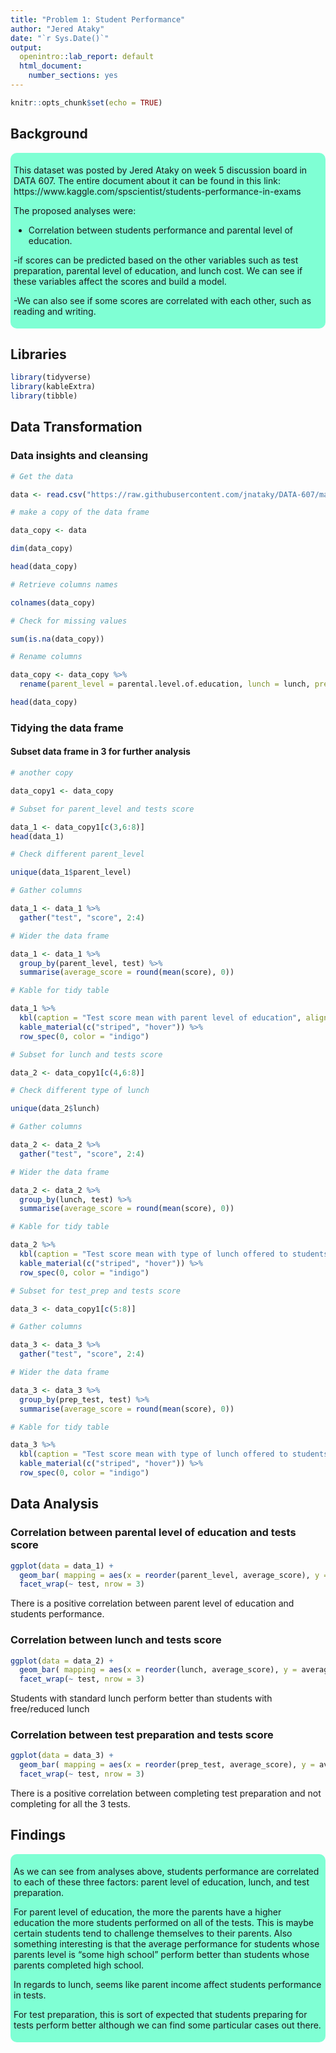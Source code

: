 ```yaml
---
title: "Problem 1: Student Performance"
author: "Jered Ataky"
date: "`r Sys.Date()`"
output: 
  openintro::lab_report: default
  html_document:
    number_sections: yes
---
```



```r
knitr::opts_chunk$set(echo = TRUE)
```

## Background


<style>
div.aquamarine { background-color:#7fffd4; border-radius: 10px; padding: 5px;}
</style>
<div class = "aquamarine">

This dataset was posted by Jered Ataky on week 5 discussion board in DATA 607.
The entire document about it can be found in this link:
https://www.kaggle.com/spscientist/students-performance-in-exams

The proposed analyses were:

- Correlation between students performance and parental level of education.

-if scores can be predicted based on the other variables such as test preparation, 
parental level of education, and lunch cost. We can see if these variables affect the scores and build a model.  

-We can also see if some scores are correlated with each other, such as reading and writing. 


</div> \hfill\break


## Libraries

```r

library(tidyverse)
library(kableExtra)
library(tibble)
```

## Data Transformation

### Data insights and cleansing 

```r
# Get the data

data <- read.csv("https://raw.githubusercontent.com/jnataky/DATA-607/master/A2_Various_dataset_transformation/students_performance.csv")

```

```r
# make a copy of the data frame 

data_copy <- data

dim(data_copy)

```

```r
head(data_copy)

```


```r
# Retrieve columns names

colnames(data_copy)

```


```r
# Check for missing values

sum(is.na(data_copy))

```
```r
# Rename columns

data_copy <- data_copy %>%
  rename(parent_level = parental.level.of.education, lunch = lunch, prep_test = test.preparation.course, math =  math.score, reading = reading.score, writing = writing.score)

head(data_copy)


```

### Tidying the data frame

#### Subset data frame in 3 for further analysis

```r
# another copy

data_copy1 <- data_copy

```


```r

# Subset for parent_level and tests score

data_1 <- data_copy1[c(3,6:8)]
head(data_1)
```

```r
# Check different parent_level

unique(data_1$parent_level)

```

```r
# Gather columns

data_1 <- data_1 %>%
  gather("test", "score", 2:4)

```

```r
# Wider the data frame

data_1 <- data_1 %>%
  group_by(parent_level, test) %>%
  summarise(average_score = round(mean(score), 0))


```

```r

# Kable for tidy table

data_1 %>%
  kbl(caption = "Test score mean with parent level of education", align = 'c') %>%
  kable_material(c("striped", "hover")) %>%
  row_spec(0, color = "indigo")

```


```r

# Subset for lunch and tests score

data_2 <- data_copy1[c(4,6:8)]
```

```r
# Check different type of lunch

unique(data_2$lunch)

```

```r
# Gather columns

data_2 <- data_2 %>%
  gather("test", "score", 2:4)

```

```r
# Wider the data frame

data_2 <- data_2 %>%
  group_by(lunch, test) %>%
  summarise(average_score = round(mean(score), 0))

```

```r

# Kable for tidy table

data_2 %>%
  kbl(caption = "Test score mean with type of lunch offered to students", align = 'c') %>%
  kable_material(c("striped", "hover")) %>%
  row_spec(0, color = "indigo")

```


```r

# Subset for test_prep and tests score

data_3 <- data_copy1[c(5:8)]
```


```r
# Gather columns

data_3 <- data_3 %>%
  gather("test", "score", 2:4)

```


```r
# Wider the data frame

data_3 <- data_3 %>%
  group_by(prep_test, test) %>%
  summarise(average_score = round(mean(score), 0))

```


```r

# Kable for tidy table

data_3 %>%
  kbl(caption = "Test score mean with type of lunch offered to students", align = 'c') %>%
  kable_material(c("striped", "hover")) %>%
  row_spec(0, color = "indigo")

```


## Data Analysis

### Correlation between parental level of education and tests score

```r

ggplot(data = data_1) +
  geom_bar( mapping = aes(x = reorder(parent_level, average_score), y = average_score, fill = test), position = "dodge", stat = "identity") +
  facet_wrap(~ test, nrow = 3)

```

There is a positive correlation between parent level of education 
and students performance.


### Correlation between lunch and tests score


```r

ggplot(data = data_2) +
  geom_bar( mapping = aes(x = reorder(lunch, average_score), y = average_score, fill = test), position = "dodge", stat = "identity", width = 0.5) +
  facet_wrap(~ test, nrow = 3)

```
Students with standard lunch perform better than students with free/reduced lunch 


### Correlation between test preparation and tests score

```r

ggplot(data = data_3) +
  geom_bar( mapping = aes(x = reorder(prep_test, average_score), y = average_score, fill = test), position = "dodge", stat = "identity", width = 0.5) +
  facet_wrap(~ test, nrow = 3)

```
There is a positive correlation between completing test preparation and not completing
for all the 3 tests.


## Findings


<style>
div.aquamarine { background-color:#7fffd4; border-radius: 10px; padding: 5px;}
</style>
<div class = "aquamarine">


As we can see from analyses above, students performance are correlated to each of these three 
factors: parent level of education, lunch, and test preparation.

For parent level of education, the more the parents have a higher education 
the more students performed on all of the tests. This is maybe certain students tend to 
challenge themselves to their parents. Also something interesting is that 
the average performance for students whose parents level is "some high school" perform
better than students whose parents completed high school.

In regards to lunch, seems like parent income affect students performance in tests.

For test preparation, this is sort of expected that students preparing for tests 
perform better although we can find some particular cases out there.



</div> \hfill\break
